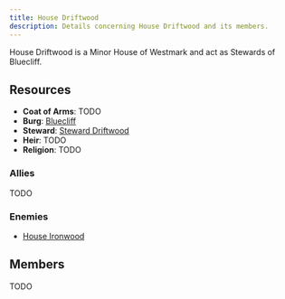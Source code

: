 ```yaml
---
title: House Driftwood
description: Details concerning House Driftwood and its members.
---
```


House Driftwood is a Minor House of Westmark and act as Stewards of Bluecliff.

## Resources
- **Coat of Arms**: TODO
- **Burg**: [Bluecliff](/burgs/bluecliff)
- **Steward**: [Steward Driftwood](/stewards/steward-driftwood)
- **Heir**: TODO
- **Religion**: TODO

### Allies
TODO

### Enemies
- [House Ironwood](/great-houses/house-ironwood)

## Members
TODO
